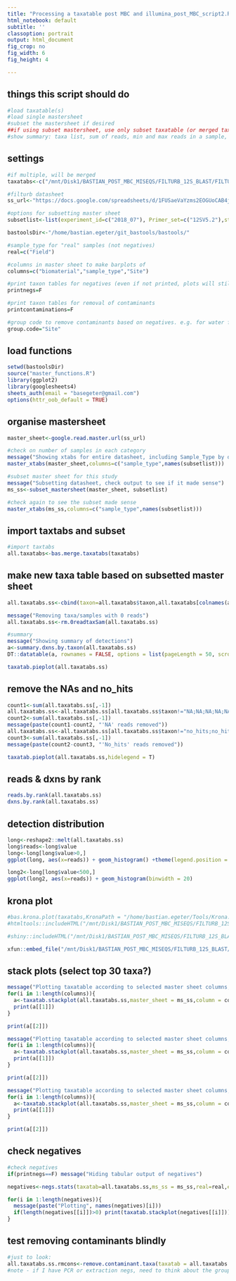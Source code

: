 ```yaml
---
title: "Processing a taxatable post MBC and illumina_post_MBC_script2.R"
html_notebook: default
subtitle: ''
classoption: portrait
output: html_document
fig_crop: no
fig_width: 6 
fig_height: 4 

---
```

## things this script should do  

```r
#load taxatable(s)
#load single mastersheet
#subset the mastersheet if desired
##if using subset mastersheet, use only subset taxatable (or merged taxatable if >1 supplied)
#show summary: taxa list, sum of reads, min and max reads in a sample, no. samples


```

## settings 
```r
#if multiple, will be merged
taxatabs<-c("/mnt/Disk1/BASTIAN_POST_MBC_MISEQS/FILTURB_12S_BLAST/FILTURB-2018_07_12S.none.flash2.vsearch_qfilt.cutadapt.vsearch_uniq.vsearch_afilt.allsamples_step5.ALL_vsearch_uniq.nodenoise.noclust.taxatable.tf.spliced.txt")

#filturb datasheet
ss_url<-"https://docs.google.com/spreadsheets/d/1FUSaeVaYzms2EOGUoCAB4jaRKzguD3AKTsC8lYwaKP4/edit?ts=5dae01be#gid=1531090624"

#options for subsetting master sheet 
subsetlist<-list(experiment_id=c("2018_07"), Primer_set=c("12SV5.2"),study=c("South"))

bastoolsDir<-"/home/bastian.egeter/git_bastools/bastools/"

#sample_type for "real" samples (not negatives)
real=c("Field")

#columns in master sheet to make barplots of
columns=c("biomaterial","sample_type","Site")

#print taxon tables for negatives (even if not printed, plots will still be made)
printnegs=F

#print taxon tables for removal of contaminants
printcontaminations=F

#group code to remove contaminants based on negatives. e.g. for water field negatives, group code is probably site or something similar. For extraction negatives it is probably extraction batch etc. This should be improved to handle multiple codes
group.code="Site"

```

## load functions
```r
setwd(bastoolsDir)
source("master_functions.R")
library(ggplot2)
library(googlesheets4)
sheets_auth(email = "basegeter@gmail.com")
options(httr_oob_default = TRUE)
```

## organise mastersheet
```r
master_sheet<-google.read.master.url(ss_url)

#check on number of samples in each category
message("Showing xtabs for entire datasheet, including Sample_Type by default")
master_xtabs(master_sheet,columns=c("sample_type",names(subsetlist)))

#subset master sheet for this study
message("Subsetting datasheet, check output to see if it made sense")
ms_ss<-subset_mastersheet(master_sheet, subsetlist)

#check again to see the subset made sense
master_xtabs(ms_ss,columns=c("sample_type",names(subsetlist)))
```

## import taxtabs and subset
```r
#import taxtabs
all.taxatabs<-bas.merge.taxatabs(taxatabs)
```

## make new taxa table based on subsetted master sheet
```r
all.taxatabs.ss<-cbind(taxon=all.taxatabs$taxon,all.taxatabs[colnames(all.taxatabs) %in% ms_ss$ss_sample_id])

message("Removing taxa/samples with 0 reads")
all.taxatabs.ss<-rm.0readtaxSam(all.taxatabs.ss)

#summary
message("Showing summary of detections")
a<-summary.dxns.by.taxon(all.taxatabs.ss)
DT::datatable(a, rownames = FALSE, options = list(pageLength = 50, scrollX=T))

taxatab.pieplot(all.taxatabs.ss)
```



## remove the NAs and no_hits
```r
count1<-sum(all.taxatabs.ss[,-1])
all.taxatabs.ss<-all.taxatabs.ss[all.taxatabs.ss$taxon!="NA;NA;NA;NA;NA;NA;NA",]
count2<-sum(all.taxatabs.ss[,-1])
message(paste(count1-count2, "'NA' reads removed"))
all.taxatabs.ss<-all.taxatabs.ss[all.taxatabs.ss$taxon!="no_hits;no_hits;no_hits;no_hits;no_hits;no_hits;no_hits",]
count3<-sum(all.taxatabs.ss[,-1])
message(paste(count2-count3, "'No_hits' reads removed"))

taxatab.pieplot(all.taxatabs.ss,hidelegend = T)
```

## reads & dxns by rank
```r
reads.by.rank(all.taxatabs.ss)
dxns.by.rank(all.taxatabs.ss)
```

## detection distribution
```r
long<-reshape2::melt(all.taxatabs.ss)
long$reads<-long$value
long<-long[long$value>0,]
ggplot(long, aes(x=reads)) + geom_histogram() +theme(legend.position = "none") 

long2<-long[long$value<500,]
ggplot(long2, aes(x=reads)) + geom_histogram(binwidth = 20)
```

## krona plot
```r
#bas.krona.plot(taxatabs,KronaPath = "/home/bastian.egeter/Tools/Krona.install/bin/ktImportText")
#htmltools::includeHTML("/mnt/Disk1/BASTIAN_POST_MBC_MISEQS/FILTURB_12S_BLAST/FILTURB-2018_07_12S.none.flash2.vsearch_qfilt.cutadapt.vsearch_uniq.vsearch_afilt.allsamples_step5.ALL_vsearch_uniq.nodenoise.noclust.taxatable.tf.spliced.krona.html")

#shiny::includeHTML("/mnt/Disk1/BASTIAN_POST_MBC_MISEQS/FILTURB_12S_BLAST/FILTURB-2018_07_12S.none.flash2.vsearch_qfilt.cutadapt.vsearch_uniq.vsearch_afilt.allsamples_step5.ALL_vsearch_uniq.nodenoise.noclust.taxatable.tf.spliced.krona.html")

xfun::embed_file("/mnt/Disk1/BASTIAN_POST_MBC_MISEQS/FILTURB_12S_BLAST/FILTURB-2018_07_12S.none.flash2.vsearch_qfilt.cutadapt.vsearch_uniq.vsearch_afilt.allsamples_step5.ALL_vsearch_uniq.nodenoise.noclust.taxatable.tf.spliced.krona.html")
```

## stack plots (select top 30 taxa?)
```r
message("Plotting taxatable according to selected master sheet columns, values=reads, plotted as %")
for(i in 1:length(columns)){
  a<-taxatab.stackplot(all.taxatabs.ss,master_sheet = ms_ss,column = columns[i],as.percent = T,as.dxns = F,hidelegend = T)
  print(a[[1]])
}

print(a[[2]])

message("Plotting taxatable according to selected master sheet columns, values=reads, plotted as raw")
for(i in 1:length(columns)){
  a<-taxatab.stackplot(all.taxatabs.ss,master_sheet = ms_ss,column = columns[i],as.percent = T,as.dxns = F,hidelegend = T)
  print(a[[1]])
}

print(a[[2]])

message("Plotting taxatable according to selected master sheet columns, values=detections,plotted as raw")
for(i in 1:length(columns)){
  a<-taxatab.stackplot(all.taxatabs.ss,master_sheet = ms_ss,column = columns[i],as.percent = F,as.dxns = T,hidelegend = T)
  print(a[[1]])
}

print(a[[2]])

```


## check negatives
```r
#check negatives
if(printnegs==F) message("Hiding tabular output of negatives")

negatives<-negs.stats(taxatab=all.taxatabs.ss,ms_ss = ms_ss,real=real,ex_hominidae=F,printnegs = printnegs)

for(i in 1:length(negatives)){
  message(paste("Plotting", names(negatives)[i]))
  if(length(negatives[[i]])>0) print(taxatab.stackplot(negatives[[i]]))
}
```

## test removing contaminants blindly
```r
#just to look:
all.taxatabs.ss.rmcons<-remove.contaminant.taxa(taxatab = all.taxatabs.ss,master_sheet = ms_ss,negatives = negatives,group.code = group.code,printcontaminations = printcontaminations)
#note - if I have PCR or extraction negs, need to think about the group carefully

```

